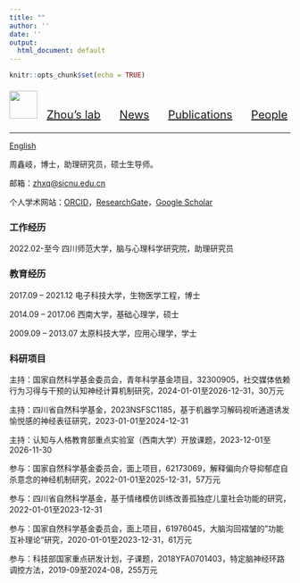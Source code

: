 ```yaml
---
title: ""
author: ''
date: ''
output:
  html_document: default
---
```


```r
knitr::opts_chunk$set(echo = TRUE)
```


<p style="font-size: 20px;"> <img src="../imgs/logo.png" width="50" height="50"> &nbsp; <a href="index.html">Zhou's lab</a>&nbsp; &nbsp; &nbsp; <a href="news.html">News</a>&nbsp; &nbsp; &nbsp; <a href="publications.html">Publications</a>&nbsp; &nbsp; &nbsp; <a href="people.html">People</a></p>

-------

[English](zhxqcv_en.html)

周鑫岐，博士，助理研究员，硕士生导师。

邮箱：[zhxq\@sicnu.edu.cn](mailto:zhxq@sicnu.edu.cn){.email}

个人学术网站：[ORCID](https://orcid.org/0000-0002-5032-9141)，[ResearchGate](https://www.researchgate.net/profile/Xinqi-Zhou)，[Google Scholar](https://scholar.google.com/citations?user=t15ZMkQAAAAJ&hl=en)

### 工作经历

2022.02-至今 四川师范大学，脑与心理科学研究院，助理研究员

### 教育经历

2017.09 -- 2021.12 电子科技大学，生物医学工程，博士

2014.09 -- 2017.06 西南大学，基础心理学，硕士

2009.09 -- 2013.07 太原科技大学，应用心理学，学士

### 科研项目

主持：国家自然科学基金委员会，青年科学基金项目，32300905，社交媒体依赖行为习得与干预的认知神经计算机制研究，2024-01-01至2026-12-31，30万元

主持：四川省自然科学基金，2023NSFSC1185，基于机器学习解码视听通道诱发愉悦感的神经表征研究，2023-01-01至2024-12-31

主持：认知与人格教育部重点实验室（西南大学）开放课题，2023-12-01至2026-11-30


参与：国家自然科学基金委员会，面上项目，62173069，解释偏向介导抑郁症自杀意念的神经机制研究，2022-01-01至2025-12-31，57万元

参与：四川省自然科学基金，基于情绪模仿训练改善孤独症儿童社会功能的研究，2022-01-01至2023-12-31

参与：国家自然科学基金委员会，面上项目，61976045，大脑沟回褶皱的"功能互补理论"研究，2020-01-01至2023-12-31，61万元

参与：科技部国家重点研发计划，子课题，2018YFA0701403，特定脑神经环路调控方法，2019-09至2024-08，255万元
